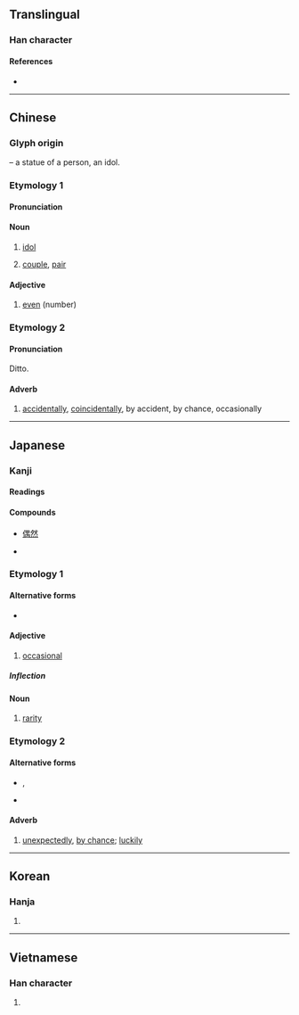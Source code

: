 {{character info/new}}
==Translingual==

===Han character===
{{Han char|rn=9|rad=人|as=09|sn=11|four=26227|canj=OWLB|ids=⿰亻禺}}

====References====
* {{Han ref|kx=0112.010|dkj=00899|dj=0238.090|hdz=10190.030|uh=5076|ud=20598|bh=B0B8|bd=45240}}

----

==Chinese==
{{zh-forms}}

===Glyph origin===
{{Han etym}}
{{Han compound|人|alt1=亻|t1=person|禺|ls=psc|c1=s|c2=p}} – a statue of a person, an idol.

===Etymology 1===

====Pronunciation====
{{zh-pron
|m=ǒu
|ma=
|c=ngau5
|h=pfs=ngiéu
|mn=qz:gió/tw,xm,zz:ngó͘
|mc=1
|oc=y
|cat=n,a
}}

====Noun====
{{zh-noun}}

# [[idol]]
#: {{zh-x|偶像|idol}}
#: {{zh-x|穿 8 號 球衣 的 那 個 運動員 是 我 的 偶像！|The athlete wearing no. 8 is my idol!}}
# [[couple]], [[pair]]

====Adjective====
{{zh-adj}}

# [[even]] (number)
#: {{zh-x|偶數|even number}}

===Etymology 2===

====Pronunciation====

Ditto.
{{zh-pron
|mc=2
|oc=
|cat=adv
}}

====Adverb====
{{zh-adv}}

# [[accidentally]], [[coincidentally]], by accident, by chance, occasionally
#: {{zh-x|偶爾|occasionally}}
#: {{zh-x|偶然|occasionally, accidentally}}

----

==Japanese==

===Kanji===
{{ja-kanji|grade=c|rs=人09}}

====Readings====
{{ja-readings
|goon=ぐ
|kanon=ごう
|kanyoon=ぐう
|kun=たぐい-, たまたま-
}}

====Compounds====
{{top3}}
* [[偶然]]
{{mid3}}
* {{ja-r|配偶者|gloss=[[spouse]]|はいぐうしゃ}}
{{mid3}}
{{bottom}}

===Etymology 1===
{{ja-kanjitab|たま|yomi=k}}

====Alternative forms====
* {{l|ja|適}}

====Adjective====
{{ja-adj|infl=な|たま}}

# [[occasional]]

=====Inflection=====
{{ja-na|たま}}

====Noun====
{{ja-noun|たま}}

# [[rarity]]

===Etymology 2===
{{ja-kanjitab|たまたま|yomi=k}}

====Alternative forms====
* {{l|ja|偶偶}}, {{l|ja|偶々}}
* {{l|ja|適}}

====Adverb====
{{ja-pos|adverb|たまたま}}

# [[unexpectedly]], [[by chance]]; [[luckily]]

----

==Korean==

===Hanja===
{{ko-hanja|hangeul=우|rv=u|mr=u}}

# {{defn|lang=ko|sort=人09}}

----

==Vietnamese==

===Han character===
{{vi-hantu|[[ngẫu]], [[ngẩu]], [[ngậu]]|rs=人09}}

# {{defn|lang=vi|sort=人09}}